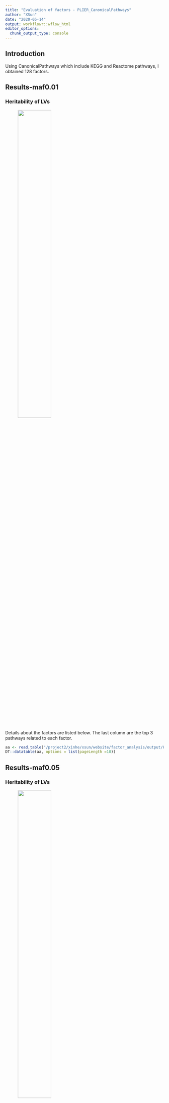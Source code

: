 ```yaml
---
title: "Evaluation of factors - PLIER_CanonicalPathways"
author: "XSun"
date: "2020-05-14"
output: workflowr::wflow_html
editor_options:
  chunk_output_type: console
---
```


## Introduction

Using CanonicalPathways which include KEGG and Reactome pathways, I obtained 128 factors. 


## Results-maf0.01

### Heritability of LVs

<figure class="half">
    <img src="https://github.com/xsun1229/factor_analysis/raw/master/output/hist_H_lv_nox.jpeg" width="50%">
</figure>

Details about the factors are listed below. The last column are the top 3 pathways related to each factor.

```r
aa <- read.table("/project2/xinhe/xsun/website/factor_analysis/output/H_lv_processed_sorted_plier_can_001.txt", header = T)
DT::datatable(aa, options = list(pageLength =10))

```


## Results-maf0.05

### Heritability of LVs

<figure class="half">
    <img src="https://github.com/xsun1229/factor_analysis/raw/master/output/hist_H_lv_nox_005.jpeg" width="50%">
</figure>


Details about the factors are listed below. The last column are the top 3 pathways related to each factor.

```r
aa <- read.table("/project2/xinhe/xsun/website/factor_analysis/output/H_lv_processed_sorted_plier_can_005.txt", header = T)
DT::datatable(aa, options = list(pageLength =10))

```